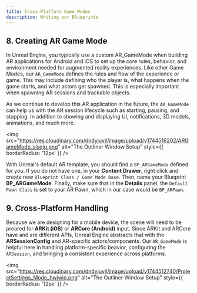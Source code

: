 ```yaml
---
title: Cross-Platform Game Modes
description: Writing our Blueprints
---
```


## 8. Creating AR Game Mode
In Unreal Engine, you typically use a custom AR_GameMode when building AR applications for Android and iOS to set up the core rules, behavior, and environment needed for augmented reality experiences. Like other Game Modes, our `AR_GameMode` defines the rules and flow of the experience or game. This may include defining who the player is, what happens when the game starts, and what actors get spawned. This is especially important when spawning AR sessions and trackable objects. 

As we continue to develop this AR application in the future, the `AR_GameMode` can help us with the AR session lifecycle such as starting, pausing, and stopping. In addition to showing and displaying UI, notifications, 3D models, animations, and much more. 

<img 
  src="https://res.cloudinary.com/dndyjuvjl/image/upload/v1744516202/ARGameMode_slsqjq.png" 
  alt="The Outliner Window Setup"
  style={{ borderRadius: '12px' }}
/>

With Unreal's default AR template, you should find a `BP_ARGameMode` defined for you. If you do not have one, in your **Content Drawer**, right click and create new `Blueprint Class / Game Mode Base`. Then, name your Blueprint **BP_ARGameMode**. Finally, make sure that in the **Details** panel, the `Default Pawn Class` is set to your AR Pawn, which in our case would be `BP_ARPawn`.

## 9. Cross-Platform Handling
Because we are designing for a mobile device, the scene will need to be preared for **ARKit (iOS)** or **ARCore (Android)** input. Since ARKit and ARCore have and are different APIs, Unreal Engine abstracts that with the **ARSessionConfig** and AR-specific actors/components. Our `AR_GameMode` is helpful here in handling platform-specific beavior, configuring the `ARSession`, and bringing a consistent experience across platforms. 

<img 
  src="https://res.cloudinary.com/dndyjuvjl/image/upload/v1744512740/ProjectSettings_Mode_hwiwiq.png" 
  alt="The Outliner Window Setup"
  style={{ borderRadius: '12px' }}
/>
